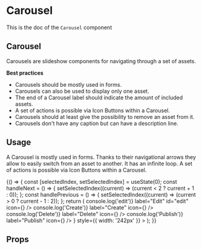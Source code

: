 <!--- Carousel.stories.mdx --->


<Meta title="Design System/Molecules/Carousel" component={Carousel} />

# Carousel

This is the doc of the `Carousel` component

## Carousel

Carousels are slideshow components for navigating through a set of assets. 

**Best practices**

- Carousels should be mostly used in forms.
- Carousels can also be used to display only one asset.
- The end of a Carousel label should indicate the amount of included assets.
- A set of actions is possible via Icon Buttons within a Carousel.
- Carousels should at least give the possibility to remove an asset from it.
- Carousels don't have any caption but can have a description line.

## Usage

A Carousel is mostly used in forms. Thanks to their navigational arrows they allow to easily switch from an asset to another. It has an infinite loop. A set of actions is possible via Icon Buttons within a Carousel. 

<Canvas>
  <Story name="base">
    {() => {
      const [selectedIndex, setSelectedIndex] = useState(0);
      const handleNext = () => {
        setSelectedIndex((current) => (current < 2 ? current + 1 : 0));
      };
      const handlePrevious = () => {
        setSelectedIndex((current) => (current > 0 ? current - 1 : 2));
      };
      return (
        <Carousel
          label={`Carousel of numbers (${selectedIndex + 1}/3)`}
          selectedSlide={selectedIndex}
          previousLabel="Previous slide"
          nextLabel="Next slide"
          onNext={handleNext}
          onPrevious={handlePrevious}
          hint="Description line"
          actions={
            <CarouselActions>
              <IconButton onClick={() => console.log('edit')} label="Edit" id="edit" icon={<EditIcon />} />
              <IconButton onClick={() => console.log('Create')} label="Create" icon={<AddIcon />} />
              <IconButton onClick={() => console.log('Delete')} label="Delete" icon={<DeleteIcon />} />
              <IconButton onClick={() => console.log('Publish')} label="Publish" icon={<PublishIcon />} />
            </CarouselActions>
          }
          style={{ width: '242px' }}
        >
          <CarouselSlide label="1 of 3 slides">
            <CarouselImage src={firstPathImg} alt="First" />
          </CarouselSlide>
          <CarouselSlide label="2 of 3 slides">
            <CarouselImage src={firstPathImg} alt="second" />
          </CarouselSlide>
          <CarouselSlide label="3 of 3 slides">
            <CarouselImage src={firstPathImg} alt="third" />
          </CarouselSlide>
        </Carousel>
      );
    }}
  </Story>
</Canvas>

## Props

<ArgsTable of={Carousel} />

